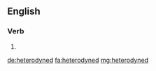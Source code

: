 ==English==

===Verb===
{{head|en|verb form}}

# {{en-past of|heterodyne}}

[[de:heterodyned]]
[[fa:heterodyned]]
[[mg:heterodyned]]